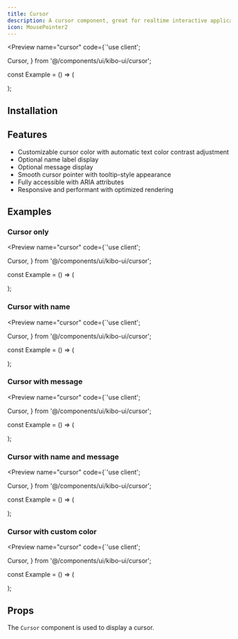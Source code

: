 ```yaml
---
title: Cursor
description: A cursor component, great for realtime interactive applications.
icon: MousePointer2
---
```


<Preview name="cursor" code={`'use client';

  Cursor,
} from '@/components/ui/kibo-ui/cursor';

const Example = () => (
  <div className="flex w-full h-screen items-center justify-center gap-4">
    <Cursor color="#10b981" name="@haydenbleasel" message="Can we adjust the color?" className="absolute top-24 left-24" />
    <Cursor color="#f43f5e" name="@leerob" message="One more thing..." className="absolute top-48 right-32" />
    <Cursor color="#0ea5e9" name="@shadcn" message="Another new component?!" className="absolute bottom-24 left-48" />
  </div>
);


## Installation

<Installer packageName="cursor" />

## Features

- Customizable cursor color with automatic text color contrast adjustment
- Optional name label display
- Optional message display
- Smooth cursor pointer with tooltip-style appearance
- Fully accessible with ARIA attributes
- Responsive and performant with optimized rendering

## Examples

### Cursor only

<Preview name="cursor" code={`'use client';

  Cursor,
} from '@/components/ui/kibo-ui/cursor';

const Example = () => (
  <div className="flex w-full h-screen items-center justify-center gap-4">
    <Cursor color="#000000" />
  </div>
);


### Cursor with name

<Preview name="cursor" code={`'use client';

  Cursor,
} from '@/components/ui/kibo-ui/cursor';

const Example = () => (
  <div className="flex w-full h-screen items-center justify-center gap-4">
    <Cursor color="#000000" name="Hayden" />
  </div>
);


### Cursor with message

<Preview name="cursor" code={`'use client';

  Cursor,
} from '@/components/ui/kibo-ui/cursor';

const Example = () => (
  <div className="flex w-full h-screen items-center justify-center gap-4">
    <Cursor color="#000000" message="That looks great!" />
  </div>
);


### Cursor with name and message

<Preview name="cursor" code={`'use client';

  Cursor,
} from '@/components/ui/kibo-ui/cursor';

const Example = () => (
  <div className="flex w-full h-screen items-center justify-center gap-4">
    <Cursor color="#000000" name="Hayden" message="That looks great!" />
  </div>
);


### Cursor with custom color

<Preview name="cursor" code={`'use client';

  Cursor,
} from '@/components/ui/kibo-ui/cursor';

const Example = () => (
  <div className="flex w-full h-screen items-center justify-center gap-4">
    <Cursor color="#f43f5e" name="Hayden" message="That looks great!" />
  </div>
);


## Props

The `Cursor` component is used to display a cursor.

<AutoTypeTable path="node_modules/@repo/cursor/index.tsx" name="CursorProps" />
